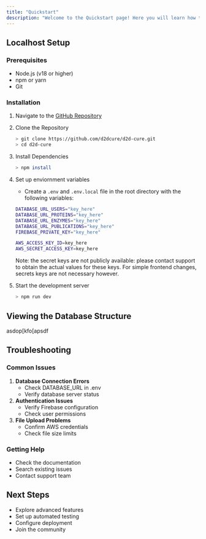 ```yaml
---
title: "Quickstart"
description: "Welcome to the Quickstart page! Here you will learn how to set up your local development environment and how to begin making edits to the code, along with best practices and some tips."
---
```


## Localhost Setup

### Prerequisites

- Node.js (v18 or higher)
- npm or yarn
- Git

### Installation

1. Navigate to the [GitHub Repository](https://github.com/d2dcure/d2d-cure)
2. Clone the Repository

   ```bash Terminal
   > git clone https://github.com/d2dcure/d2d-cure.git
   > cd d2d-cure
   ```
3. Install Dependencies

   ```bash Terminal
   > npm install
   ```
4. Set up enviornment variables
   - Create a `.env`  and `.env.local` file in the root directory with the following variables:

   ```bash .env
   DATABASE_URL_USERS="key_here"
   DATABASE_URL_PROTEINS="key_here"
   DATABASE_URL_ENZYMES="key_here"
   DATABASE_URL_PUBLICATIONS="key_here"
   FIREBASE_PRIVATE_KEY="key_here"
   ```

   ```bash .env.local
   AWS_ACCESS_KEY_ID=key_here
   AWS_SECRET_ACCESS_KEY=key_here
   ```

   <Note>
     Note: the secret keys are not publicly available: please contact support to obtain the actual values for these keys. For simple frontend changes, secrets keys are not necessary however.
   </Note>
5. Start the development server

   ```bash Terminal
   > npm run dev
   ```

## Viewing the Database Structure 

asdop[kfo[apsdf

## Troubleshooting

### Common Issues

1. **Database Connection Errors**
   - Check DATABASE_URL in .env
   - Verify database server status
2. **Authentication Issues**
   - Verify Firebase configuration
   - Check user permissions
3. **File Upload Problems**
   - Confirm AWS credentials
   - Check file size limits

### Getting Help

- Check the documentation
- Search existing issues
- Contact support team

## Next Steps

- Explore advanced features
- Set up automated testing
- Configure deployment
- Join the community